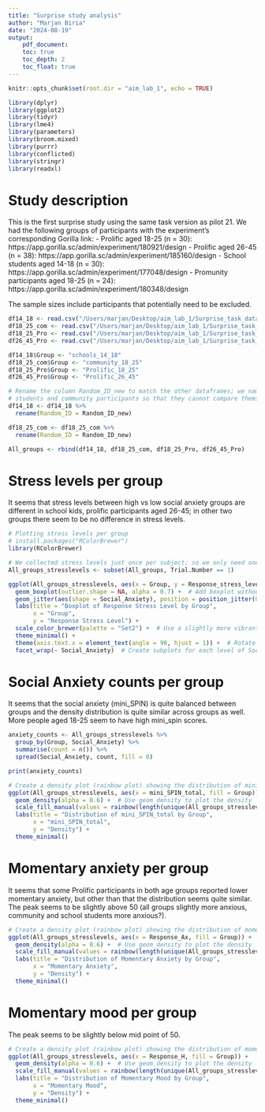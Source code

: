 ```yaml
---
title: "Surprise study analysis"
author: "Marjan Biria"
date: "2024-08-19"
output: 
    pdf_document:
    toc: true
    toc_depth: 2
    toc_float: true
---
```



```r
knitr::opts_chunk$set(root.dir = "aim_lab_1", echo = TRUE)
```

```r
library(dplyr)
library(ggplot2)
library(tidyr)
library(lme4)
library(parameters)
library(broom.mixed)
library(purrr)
library(conflicted)
library(stringr)
library(readxl)
```


\newpage
# Study description
This is the first surprise study using the same task version as pilot 21. We had the following groups of participants with the experiment's corresponding Gorilla link:
- Prolific aged 18-25 (n = 30): https://app.gorilla.sc/admin/experiment/180921/design
- Prolific aged 26-45 (n = 38): https://app.gorilla.sc/admin/experiment/185160/design
- School students aged 14-18 (n = 30): https://app.gorilla.sc/admin/experiment/177048/design
- Promunity participants aged 18-25 (n = 24): https://app.gorilla.sc/admin/experiment/180348/design

The sample sizes include participants that potentially need to be excluded.

```r

df14_18 <- read.csv("/Users/marjan/Desktop/aim_lab_1/Surprise_task_data_analysis/final_df_students_with_stresslevels.csv")
df18_25_com <- read.csv("/Users/marjan/Desktop/aim_lab_1/Surprise_task_data_analysis/final_df_18_25_com_with_stresslevels.csv")
df18_25_Pro <- read.csv("/Users/marjan/Desktop/aim_lab_1/Surprise_task_data_analysis/final_df_18_25_Pro_with_stresslevels.csv")
df26_45_Pro <- read.csv("/Users/marjan/Desktop/aim_lab_1/Surprise_task_data_analysis/final_df_26_45_Pro_with_stresslevels.csv")

df14_18$Group <- "schools_14_18"
df18_25_com$Group <- "community_18_25"
df18_25_Pro$Group <- "Prolific_18_25"
df26_45_Pro$Group <- "Prolific_26_45"

# Rename the column Random_ID_new to match the other dataframes; we named it "new" because we changed the random IDs we had given to
# students and community participants so that they cannot compare themselves to others.
df14_18 <- df14_18 %>%
  rename(Random_ID = Random_ID_new)

df18_25_com <- df18_25_com %>%
  rename(Random_ID = Random_ID_new)

All_groups <- rbind(df14_18, df18_25_com, df18_25_Pro, df26_45_Pro)

```


\newpage
# Stress levels per group

It seems that stress levels between high vs low social anxiety groups are different in school kids, prolific participants aged 26-45; in other two groups there seem to be no difference in stress levels. 

```r
# Plotting stress levels per group
# install.packages("RColorBrewer")
library(RColorBrewer)

# We collected stress levels just once per subject; so we only need one trial for this
All_groups_stresslevels <- subset(All_groups, Trial.Number == 1)

ggplot(All_groups_stresslevels, aes(x = Group, y = Response_stress_level, color = Group)) +
  geom_boxplot(outlier.shape = NA, alpha = 0.7) +  # Add boxplot without outliers
  geom_jitter(aes(shape = Social_Anxiety), position = position_jitter(0.2), size = 1.5, alpha = 0.6) +  # Add smaller black jittered points
  labs(title = "Boxplot of Response Stress Level by Group",
       x = "Group",
       y = "Response Stress Level") +
  scale_color_brewer(palette = "Set2") +  # Use a slightly more vibrant color palette
  theme_minimal() +
  theme(axis.text.x = element_text(angle = 90, hjust = 1)) +  # Rotate x-axis labels
  facet_wrap(~ Social_Anxiety)  # Create subplots for each level of Social_Anxiety

```

\newpage
# Social Anxiety counts per group

It seems that the social anxiety (mini_SPIN) is quite balanced between groups and the density distribution is quite similar across groups as well. More people aged 18-25 seem to have high mini_spin scores.

```r

anxiety_counts <- All_groups_stresslevels %>%
  group_by(Group, Social_Anxiety) %>%
  summarise(count = n()) %>%
  spread(Social_Anxiety, count, fill = 0) 

print(anxiety_counts)

# Create a density plot (rainbow plot) showing the distribution of mini_SPIN_total per Group
ggplot(All_groups_stresslevels, aes(x = mini_SPIN_total, fill = Group)) +
  geom_density(alpha = 0.6) +  # Use geom_density to plot the density
  scale_fill_manual(values = rainbow(length(unique(All_groups_stresslevels$Group)))) +  # Apply rainbow colors
  labs(title = "Distribution of mini_SPIN_total by Group",
       x = "mini_SPIN_total",
       y = "Density") +
  theme_minimal()
```

\newpage
# Momentary anxiety per group

It seems that some Prolific participants in both age groups reported lower momentary anxiety, but other than that the distribution seems quite similar. The peak seems to be slightly above 50 (all groups slightly more anxious, community and school students more anxious?).

```r

# Create a density plot (rainbow plot) showing the distribution of momentary anxiety per Group (all subjects though; how can we reduce it without losing too much info?)
ggplot(All_groups_stresslevels, aes(x = Response_Ax, fill = Group)) +
  geom_density(alpha = 0.6) +  # Use geom_density to plot the density
  scale_fill_manual(values = rainbow(length(unique(All_groups_stresslevels$Group)))) +  # Apply rainbow colors
  labs(title = "Distribution of Momentary Anxiety by Group",
       x = "Momentary Anxiety",
       y = "Density") +
  theme_minimal()
```


\newpage
# Momentary mood per group

The peak seems to be slightly below mid point of 50. 

```r

# Create a density plot (rainbow plot) showing the distribution of momentary mood per Group (all subjects though; how can we reduce it without losing too much info?)
ggplot(All_groups_stresslevels, aes(x = Response_H, fill = Group)) +
  geom_density(alpha = 0.6) +  # Use geom_density to plot the density
  scale_fill_manual(values = rainbow(length(unique(All_groups_stresslevels$Group)))) +  # Apply rainbow colors
  labs(title = "Distribution of Momentary Mood by Group",
       x = "Momentary Mood",
       y = "Density") +
  theme_minimal()
```